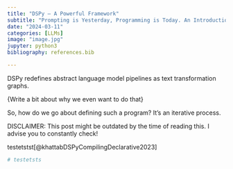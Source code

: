 ```yaml
---
title: "DSPy – A Powerful Framework"
subtitle: "Prompting is Yesterday, Programming is Today. An Introductiory Guide (and Why We Use LLMs Like We Do)"
date: "2024-03-11"
categories: [LLMs]
image: "image.jpg"
jupyter: python3
bibliography: references.bib

---
```


DSPy redefines abstract language model pipelines as text transformation graphs.

{Write a bit about why we even want to do that}

So, how do we go about defining such a program? It's an iterative process.

DISCLAIMER: This post might be outdated by the time of reading this. I advise you to constantly check!

:::{.callout-tip}

testetstst[@khattabDSPyCompilingDeclarative2023]

:::

```python
# testetsts
``` 

::: {#refs}
:::